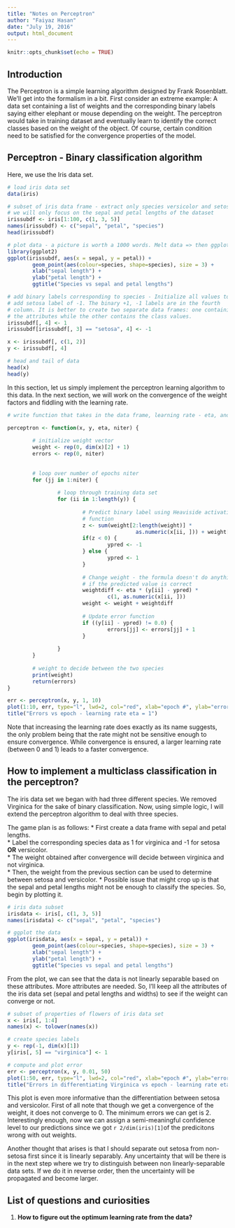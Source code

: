 ---
title: "Notes on Perceptron"
author: "Faiyaz Hasan"
date: "July 19, 2016"
output: html_document
---

```{r setup, include=FALSE}
knitr::opts_chunk$set(echo = TRUE)
```

Introduction
------------

The Perceptron is a simple learning algorithm designed by Frank Rosenblatt. We'll get into the formalism in a bit. First consider an extreme example: A data set containing a list of weights and the corresponding binary labels saying either elephant or mouse depending on the weight. The perceptron would take in training dataset and eventually learn to identify the correct classes based on the weight of the object. Of course, certain condition need to be satisfied for the convergence properties of the model. 

Perceptron - Binary classification algorithm
--------------------------------------------

Here, we use the Iris data set. 

```{r, iris exploratory data analysis + clean up data frame}
# load iris data set
data(iris)

# subset of iris data frame - extract only species versicolor and setosa
# we will only focus on the sepal and petal lengths of the dataset
irissubdf <- iris[1:100, c(1, 3, 5)]
names(irissubdf) <- c("sepal", "petal", "species")
head(irissubdf)

# plot data - a picture is worth a 1000 words. Melt data => then ggplot
library(ggplot2)
ggplot(irissubdf, aes(x = sepal, y = petal)) + 
        geom_point(aes(colour=species, shape=species), size = 3) +
        xlab("sepal length") + 
        ylab("petal length") + 
        ggtitle("Species vs sepal and petal lengths")

# add binary labels corresponding to species - Initialize all values to 1
# add setosa label of -1. The binary +1, -1 labels are in the fourth  
# column. It is better to create two separate data frames: one containing
# the attributes while the other contains the class values.
irissubdf[, 4] <- 1
irissubdf[irissubdf[, 3] == "setosa", 4] <- -1

x <- irissubdf[, c(1, 2)]
y <- irissubdf[, 4]

# head and tail of data 
head(x)
head(y)
```

In this section, let us simply implement the perceptron learning algorithm to this data. In the next section, we will work on the convergence of the weight factors and fiddling with the learning rate. 

```{r, perceptron algorithm}
# write function that takes in the data frame, learning rate - eta, and number of epochs - n.iter and updates the weight factor. At this stage, I am only conserned with the final weight and the number of epochs required for the weight to converge

perceptron <- function(x, y, eta, niter) {
        
        # initialize weight vector
        weight <- rep(0, dim(x)[2] + 1)
        errors <- rep(0, niter)
        
        
        # loop over number of epochs niter
        for (jj in 1:niter) {
                
                # loop through training data set
                for (ii in 1:length(y)) {
                        
                        # Predict binary label using Heaviside activation 
                        # function
                        z <- sum(weight[2:length(weight)] * 
                                         as.numeric(x[ii, ])) + weight[1]
                        if(z < 0) {
                                ypred <- -1
                        } else {
                                ypred <- 1
                        }
                        
                        # Change weight - the formula doesn't do anything 
                        # if the predicted value is correct
                        weightdiff <- eta * (y[ii] - ypred) * 
                                c(1, as.numeric(x[ii, ]))
                        weight <- weight + weightdiff
                        
                        # Update error function
                        if ((y[ii] - ypred) != 0.0) {
                                errors[jj] <- errors[jj] + 1
                        }
                        
                }
        }
        
        # weight to decide between the two species 
        print(weight)
        return(errors)
}

err <- perceptron(x, y, 1, 10)
plot(1:10, err, type="l", lwd=2, col="red", xlab="epoch #", ylab="errors")
title("Errors vs epoch - learning rate eta = 1")
```

Note that increasing the learning rate does exactly as its name suggests, the only problem being that the rate might not be sensitive enough to ensure convergence. While convergence is ensured, a larger learning rate (between 0 and 1) leads to a faster convergence.

How to implement a multiclass classification in the perceptron?
---------------------------------------------------------------

The iris data set we began with had three different species. We removed Virginica for the sake of binary classification. Now, using simple logic, I will extend the perceptron algorithm to deal with three species. 

The game plan is as follows:
* First create a data frame with sepal and petal lengths.  
* Label the corresponding species data as 1 for virginica and -1 for setosa **OR** versicolor.  
* The weight obtained after convergence will decide between virginica and not virginica.  
* Then, the weight from the previous section can be used to determine between setosa and versicolor.
* Possible issue that might crop up is that the sepal and petal lengths might not be enough to classify the species. So, begin by plotting it.

```{r, species vs sepal and petal length}
# iris data subset
irisdata <- iris[, c(1, 3, 5)]
names(irisdata) <- c("sepal", "petal", "species")

# ggplot the data
ggplot(irisdata, aes(x = sepal, y = petal)) + 
        geom_point(aes(colour=species, shape=species), size = 3) +
        xlab("sepal length") + 
        ylab("petal length") + 
        ggtitle("Species vs sepal and petal lengths")
```

From the plot, we can see that the data is not linearly separable based on these attributes. More attributes are needed. So, I'll keep all the attributes of the iris data set (sepal and petal lengths and widths) to see if the weight can converge or not.

```{r, virginica classification}
# subset of properties of flowers of iris data set
x <- iris[, 1:4] 
names(x) <- tolower(names(x))

# create species labels
y <- rep(-1, dim(x)[1])
y[iris[, 5] == "virginica"] <- 1

# compute and plot error
err <- perceptron(x, y, 0.01, 50)
plot(1:50, err, type="l", lwd=2, col="red", xlab="epoch #", ylab="errors")
title("Errors in differentiating Virginica vs epoch - learning rate eta = 0.01")
```

This plot is even more informative than the differentiation between setosa and versicolor. First of all note that though we get a convergence of the weight, it does not converge to 0. The minimum errors we can get is $2$. Interestingly enough, now we can assign a semi-meaningful confidence level to our predictions since we got `r 2/dim(iris)[1]`of the predicitons wrong with out weights. 

Another thought that arises is that I should separate out setosa from non-setosa first since it is linearly separably. Any uncertainty that will be there is in the next step where we try to distinguish between non linearly-separable data sets. If we do it in reverse order, then the uncertainty will be propagated and become larger.

List of questions and curiosities
---------------------------------

1. **How to figure out the optimum learning rate from the data?**


